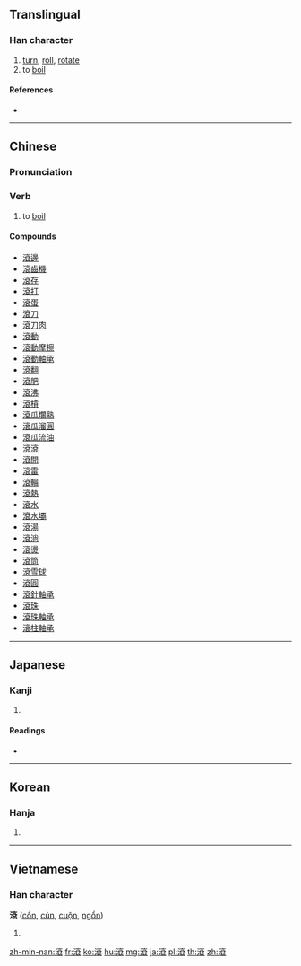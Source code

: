 {{also|滚}}
==Translingual==

===Han character===
{{Han char|rn=85|rad=水|as=11|sn=14|four=30132|canj=EYCV|ids=⿰氵袞}}

# [[turn]], [[roll]], [[rotate]]
# to [[boil]]

====References====
* {{Han ref|kx=0644.170|dkj=18098|dj=1052.020|hdz=31705.040|uh=6EFE|ud=28414|bh=BA75|bd=47733}}

----

==Chinese==
{{zh-forms|s=滚}}

===Pronunciation===
{{zh-pron
|m=gǔn |ma=Zh-gun.ogg
|c=gwan2
|h=pfs=kún
|md=
|mn=kún |mna=Taiwanese-Tone_2.ogg
|w=
|mc=y
|oc=y
|cat=v
}}

===Verb===
{{zh-verb}}

# to [[boil]]
#: {{zh-x|滾水|boiling water|C}}

====Compounds====
* [[滾邊]]
* [[滾齒機]]
* [[滾存]]
* [[滾打]]
* [[滾蛋]]
* [[滾刀]]
* [[滾刀肉]]
* [[滾動]]
* [[滾動摩擦]]
* [[滾動軸承]]
* [[滾翻]]
* [[滾肥]]
* [[滾沸]]
* [[滾槓]]
* [[滾瓜爛熟]]
* [[滾瓜溜圓]]
* [[滾瓜流油]]
* [[滾滾]]
* [[滾開]]
* [[滾雷]]
* [[滾輪]]
* [[滾熱]]
* [[滾水]]
* [[滾水壩]]
* [[滾湯]]
* [[滾淌]]
* [[滾燙]]
* [[滾筒]]
* [[滾雪球]]
* [[滾圓]]
* [[滾針軸承]]
* [[滾珠]]
* [[滾珠軸承]]
* [[滾柱軸承]]

----

==Japanese==

===Kanji===
{{ja-kanji|grade=|rs=水11}}

# {{defn|lang=ja|sort=水11}}

====Readings====
* {{ja-readings|on=[[こん]] (kon)|kun=[[たぎる]] (tagiru)}}

----

==Korean==

===Hanja===
{{ko-hanja|hangeul=곤|eumhun=|rv=gon|mr=kon|y=kon}}

# {{defn|lang=ko|sort=水11}}

----

==Vietnamese==

===Han character===
'''滾''' ([[cổn]], [[củn]], [[cuộn]], [[ngổn]])

# {{defn|lang=vi}}

[[zh-min-nan:滾]]
[[fr:滾]]
[[ko:滾]]
[[hu:滾]]
[[mg:滾]]
[[ja:滾]]
[[pl:滾]]
[[th:滾]]
[[zh:滾]]